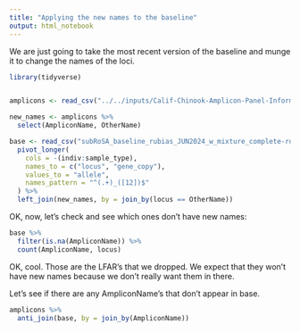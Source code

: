 ```yaml
---
title: "Applying the new names to the baseline"
output: html_notebook
---
```



We are just going to take the most recent version of the 
baseline and munge it to change the names of the loci.
```r
library(tidyverse)


amplicons <- read_csv("../../inputs/Calif-Chinook-Amplicon-Panel-Information.csv")

new_names <- amplicons %>%
  select(AmpliconName, OtherName)

base <- read_csv("subRoSA_baseline_rubias_JUN2024_w_mixture_complete-rosa_lfar_vgll3six6_added.csv") %>%
  pivot_longer(
    cols = -(indiv:sample_type),
    names_to = c("locus", "gene_copy"),
    values_to = "allele",
    names_pattern = "^(.+)_([12])$"
  ) %>%
  left_join(new_names, by = join_by(locus == OtherName))

```

OK, now, let's check and see which ones don't have new names:

```r
base %>%
  filter(is.na(AmpliconName)) %>%
  count(AmpliconName, locus)
```
OK, cool.  Those are the LFAR's that we dropped.  We expect that they won't have new names
because we don't really want them in there.  

Let's see if there are any AmpliconName's that don't appear in base.

```r
amplicons %>%
  anti_join(base, by = join_by(AmpliconName))
```
